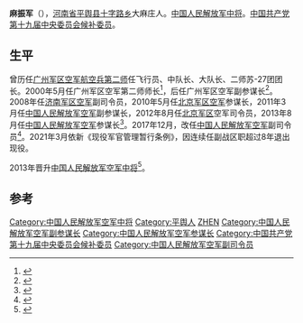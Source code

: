 '''麻振军'''（{{bd|1962年||}}），[[河南省|河南省]][[平舆县|平舆县]][[十字路乡|十字路乡]]大麻庄人。[[中国人民解放军中将|中国人民解放军中将]]。[[中国共产党第十九届中央委员会候补委员列表|中国共产党第十九届中央委员会候补委员]]。

== 生平 ==
曾历任[[广州军区|广州军区]][[中国人民解放军空军航空兵第二师|空军航空兵第二师]]任飞行员、中队长、大队长、二师苏-27团团长。2000年5月任广州军区空军第二师师长<ref>{{cite news|url=http://mil.news.sina.com.cn/2004-01-17/1932177804.html|title=广空某师师长麻振军挖新机潜力打造王牌|author=|date=2004-01-17|work=|newspaper=新浪|accessdate=2014-01-09}}</ref>，后任广州军区空军副参谋长<ref>{{Cite book|title=广东省志 1979-2000 29 军事卷|last=《广东省志》编纂委员会编|first=|publisher=北京：方志出版社|year=2014.08|isbn=978-7-5144-1259-8|location=|pages=103}}</ref>。2008年任[[济南军区空军|济南军区空军]]副司令员，2010年5月任[[中国人民解放军北京军区空军|北京军区空军]]参谋长，2011年3月任[[中国人民解放军空军|中国人民解放军空军]]副参谋长，2012年8月任[[中国人民解放军北京军区|北京军区]]空军司令员，2013年8月任[[中国人民解放军空军|中国人民解放军空军]]参谋长<ref>{{cite news|url=http://www.chinanews.com/tp/hd2011/2013/08-28/240063.shtml|title=莫斯科航展开幕 中国空军代表团出席开幕式|author=|date=2013-08-28|work=|newspaper=中国新闻网|accessdate=2014-01-09}}</ref>。2017年12月，改任[[中国人民解放军空军|中国人民解放军空军]]副司令员<ref>{{Cite web|url=http://news.163.com/17/1226/23/D6KAK0GV0001875N.html|title=麻振军中将改任空军副司令 2013年出任空军参谋长|accessdate=2017-12-26|last=网易|work=news.163.com|archive-url=https://web.archive.org/web/20171227121805/http://news.163.com/17/1226/23/D6KAK0GV0001875N.html|archive-date=2017-12-27|dead-url=yes}}</ref>。2021年3月依新《现役军官管理暂行条例》，因连续任副战区职超过8年退出现役。

2013年晋升[[中国人民解放军中将|中国人民解放军空军中将]]<ref>{{cite news|url=http://www.chinanews.com/hb/2013/08-06/5126903.shtml|title=港媒统计称解放军新晋升18名中将 凸显科技强军|author=|date=2013-08-06|work=|newspaper=中国新闻网|accessdate=2014-01-09|archive-date=2013-08-22|archive-url=https://web.archive.org/web/20130822085034/http://www.chinanews.com/hb/2013/08-06/5126903.shtml|dead-url=no}}</ref>。

==参考==
{{reflist}}
{{中国军事人物小作品}}

[[Category:中国人民解放军空军中将|Category:中国人民解放军空军中将]]
[[Category:平舆人|Category:平舆人]]
[[Category:麻姓|ZHEN]]
[[Category:中国人民解放军空军副参谋长|Category:中国人民解放军空军副参谋长]]
[[Category:中国人民解放军空军参谋长|Category:中国人民解放军空军参谋长]]
[[Category:中国共产党第十九届中央委员会候补委员|Category:中国共产党第十九届中央委员会候补委员]]
[[Category:中国人民解放军空军副司令员|Category:中国人民解放军空军副司令员]]
